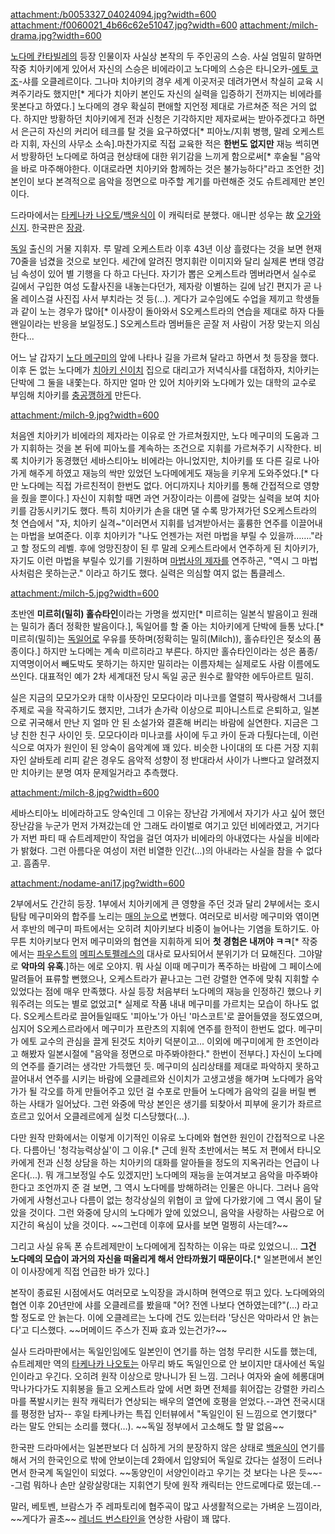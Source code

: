 attachment:/b0053327_04024094.jpg?width=600
attachment:/f0060021_4b66c62e51047.jpg?width=600
attachment:/milch-drama.jpg?width=600

[[노다메 칸타빌레]]의 등장 인물이자 사실상 본작의 두 주인공의 스승. 사실 엄밀히 말하면 작중 치아키에게 있어서 자신의 스승은 비에라이고 노다메의 스승은 타니오카-[[에토 코조]]-샤를 오클레르이다. 그나마 치아키의 경우 세계 이곳저곳 데려가면서 착실히 교육 시켜주기라도 했지만[* 게다가 치아키 본인도 자신의 실력을 입증하기 전까지는 비에라를 못본다고 하였다.] 노다메의 경우 확실히 편애할 지언정 제대로 가르쳐준 적은 거의 없다. 하지만 방황하던 치아키에게 전과 신청은 기각하지만 제자로써는 받아주겠다고 하면서 은근히 자신의 커리어 테크를 탈 것을 요구하였다[* 피아노/지휘 병행, 말레 오케스트라 지휘, 자신의 사무소 소속].마찬가지로 직접 교육한 적은 '''한번도 없지만''' 재능 썩히면서 방황하던 노다메로 하여금 현상태에 대한 위기감을 느끼게 함으로써[* 후술될 "음악을 바로 마주해야한다. 이대로라면 치아키와 함께하는 것은 불가능하다"라고 조언한 것] 본인이 보다 본격적으로 음악을 정면으로 마주할 계기를 마련해준 것도 슈트레제만 본인이다.  

드라마에서는 [[타케나카 나오토]]/[[백윤식]]이 이 캐릭터로 분했다. 애니판 성우는 故 [[오가와 신지]]. 한국판은 [[장광]].

[[독일]] 출신의 거물 지휘자. 루 말레 오케스트라 이후 43년 이상 흘렸다는 것을 보면 현재 70줄을 넘겼을 것으로 보인다. 세간에 알려진 명지휘란 이미지와 달리 실제론  변태 영감님 속성이 있어 별 기행을 다 하고 다닌다. 자기가 뽑은 오케스트라 멤버라면서 실수로 길에서 구입한 여성 도촬사진을 내놓는다던가, 제자랑 이별하는 길에 남긴 편지가 곧 나올 레이스걸 사진집 사서 부치라는 것 등(…). 게다가 교수임에도 수업을 제끼고 학생들과 같이 노는 경우가 많아[* 이사장이 돌아와서 S오케스트라의 연습을 제대로 하자 다들 왠일이라는 반응을 보일정도.] S오케스트라 멤버들은 곧잘 저 사람이 거장 맞는지 의심한다... 

어느 날 갑자기 [[노다 메구미]]의 앞에 나타나 길을 가르쳐 달라고 하면서 첫 등장을 했다. 이후 돈 없는 노다메가 [[치아키 신이치]] 집으로 대리고가 저녁식사를 대접하자, 치아키는 단박에 그 둘을 내쫓는다. 하지만 얼마 안 있어 치아키와 노다메가 있는 대학의 교수로 부임해 치아키를 [[충공깽]]하게 만든다.

attachment:/milch-9.jpg?width=600

처음엔 치아키가 비에라의 제자라는 이유로 안 가르쳐줬지만, 노다 메구미의 도움과 그가 지휘하는 것을 본 뒤에 피아노를 계속하는 조건으로 지휘를 가르쳐주기 시작한다. 비록 치아키가 동경했던 세바스티아노 비에라는 아니었지만, 치아키를 또 다른 길로 나아가게 해주게 하였고 재능의 싹만 있었던 노다메에게도 재능을 키우게 도와주었다.[* 다만 노다메는 직접 가르친적이 한번도 없다. 어디까지나 치아키를 통해 간접적으로 영향을 줬을 뿐이다.] 자신이 지휘할 때면 과연 거장이라는 이름에 걸맞는 실력을 보여 치아키를 감동시키기도 했다. 특히 치아키가 손을 대면 댈 수록 망가져가던 S오케스트라의 첫 연습에서 "자, 치아키 실격~"이러면서 지휘를 넘겨받아서는 훌륭한 연주를 이끌어내는 마법을 보여준다. 이후 치아키가 "나도 언젠가는 저런 마법을 부릴 수 있을까……."라고 할 정도의 레벨. 후에 엉망진창이 된 루 말레 오케스트라에서 연주하게 된 치아키가, 자기도 이런 마법을 부릴수 있기를 기원하며 [[마법사의 제자]]를 연주하곤, "역시 그 마법사처럼은 못하는군." 이라고 하기도 했다. 실력은 의심할 여지 없는 톱클레스.

attachment:/milch-5.jpg?width=600

초반엔 '''미르히(밀히) 홀슈타인'''이라는 가명을 썼지만[* 미르히는 일본식 발음이고 원래는 밀히가 좀더 정확한 발음이다.], 독일어를 할 줄 아는 치아키에게 단박에 들통 났다.[* 미르히(밀히)는 [[독일어]]로 우유를 뜻하며(정확히는 밀히(Milch)), 홀슈타인은 젖소의 품종이다.] 하지만 노다메는 계속 미르히라고 부른다. 하지만 홀슈타인이라는 성은 품종/지역명이어서 빼도박도 못하기는 하지만 밀히라는 이름자체는 실제로도 사람 이름에도 쓰인다. 대표적인 예가 2차 세계대전 당시 독일 공군 원수로 활약한 에두아르트 밀히.

실은 지금의 모모가오카 대학 이사장인 모모다이라 미나코를 열렬히 짝사랑해서 그녀를 주제로 곡을 작곡하기도 했지만, 그녀가 손가락 이상으로 피아니스트로 은퇴하고, 일본으로 귀국해서 만난 지 얼마 안 된 소설가와 결혼해 버리는 바람에 실연한다. 지금은 그냥 친한 친구 사이인 듯. 모모다이라 미나코를 사이에 두고 카이 둔과 다퉜다는데, 이런 식으로 여자가 원인이 된 앙숙이 음악계에 꽤 있다. 비슷한 나이대의 또 다른 거장 지휘자인 살바토레 리피 같은 경우도 음악적 성향이 정 반대라서 사이가 나쁘다고 알려졌지만 치아키는 분명 여자 문제일거라고 추측했다.

attachment:/milch-8.jpg?width=600

세바스티아노 비에라하고도 앙숙인데 그 이유는 장난감 가게에서 자기가 사고 싶어 했던 장난감을 누군가 먼저 가져갔는데 안 그래도 라이벌로 여기고 있던 비에라였고, 거기다가 저번 파티 때 슈트레제만이 작업을 걸던 여자가 비에라의 아내였다는 사실을 비에라가 밝혔다. 그런 아름다운 여성이 저런 비열한 인간(…)의 아내라는 사실을 참을 수 없다고. 흠좀무.

attachment:/nodame-ani17.jpg?width=600

2부에서도 간간히 등장. 1부에서 치아키에게 큰 영향을 주던 것과 달리 2부에서는 호시탐탐 메구미와의 합주를 노리는 [[매의 눈]]으로 변했다. 여러모로 비서랑 메구미와 엮이면서 후반의 메구미 파트에서는 오히려 치아키보다 비중이 늘어나는 기염을 토하기도. 아무튼 치아키보다 먼저 메구미와의 협연을 지휘하게 되어 '''첫 경험은 내꺼야 ㅋㅋ'''[* 작중에서는 [[파우스트]]의 [[메피스토펠레스]]의 대사로 묘사되어서 분위기가 더 묘해진다. 그야말로 '''악마의 유혹'''.]하는 에로 오야지. 뭐 사실 이때 메구미가 폭주하는 바람에 그 페이스에 말려들어 표류할 뻔했으나, 오케스트라가 끝나고는 그런 강렬한 연주에 맞춰 지휘할 수 있었다는 점에 매우 만족했다. 사실 등장 처음부터 노다메의 재능을 인정하긴 했으나 키워주려는 의도는 별로 없었고[* 실제로 작품 내내 메구미를 가르치는 모습이 하나도 없다. S오케스트라로 끌어들일때도 '피아노'가 아닌 '마스코트'로 끌어들였을 정도였으며, 심지어 S오케스르라에서 메구미가 프란츠의 지휘에 연주를 한적이 한번도 없다. 메구미가 에토 교수의 관심을 끌게 된것도 치아키 덕분이고... 이외에 메구미에게 한 조언이라고 해봤자 일본시절에 "음악을 정면으로 마주봐야한다." 한번이 전부다.] 자신이 노다메의 연주를 즐기려는 생각만 가득했던 듯. 메구미의 심리상태를 제대로 파악하지 못하고 끌어내서 연주를 시키는 바람에 오클레르와 신이치가 고생고생을 해가며 노다메가 음악가가 될 각오를 하게 만들어주고 있던 걸 수포로 만들어 노다메가 음악의 길을 버릴 뻔 하는 사태가 일어났다. 그런 와중에 막상 본인은 생기를 되찾아서 피부에 윤기가 좌르르 흐르고 있어서 오클레르에게 실컷 디스당했다(...).

다만 원작 만화에서는 이렇게 이기적인 이유로 노다메와 협연한 원인이 간접적으로 나온다. 다름아닌 '청각능력상실'이 그 이유.[* 근데 원작 초반에서는 복도 저 편에서 타니오카에게 전과 신청 상담을 하는 치아키의 대화를 알아들을 정도의 지옥귀라는 언급이 나온다(...). 뭐 개그보정일 수도 있겠지만] 노다메의 재능을 눈여겨보고 음악을 마주봐야한다고 조언까지 준 걸 보면, 그 역시 노다메를 방해하려는 인물은 아니다. 그러나 음악가에게 사형선고나 다름이 없는 청각상실의 위협이 코 앞에 다가왔기에 그 역시 몸이 달았을 것이다. 그런 와중에 당시의 노다메가 앞에 있었으니, 음악을 사랑하는 사람으로 어지간히 욕심이 났을 것이다. ~~그런데 이후에 묘사를 보면 멀쩡히 사는데?~~

그리고 사실 유독 폰 슈트레제만이 노다메에게 집착하는 이유는 따로 있었으니... '''그건 노다메의 모습이 과거의 자신을 떠올리게 해서 안타까웠기 때문이다.'''[* 일본편에서 본인이 이사장에게 직접 언급한 바가 있다.] 

본작이 종료된 시점에서도 여러모로 노익장을 과시하며 현역으로 뛰고 있다. 노다메와의 협연 이후 20년만에 샤를 오클레르를 봤을때 "어? 전엔 나보다 연하였는데?"(…) 라고 할 정도로 안 늙는다. 이에 오클레르는 노다메 건도 있는터라 '당신은 악마라서 안 늙는다'고 디스했다. ~~머메이드 주스가 진짜 효과 있는건가?~~

실사 드라마판에서는 독일인임에도 일본인이 연기를 하는 엄청 무리한 시도를 했는데, 슈트레제만 역의 [[타케나카 나오토]]는 아무리 봐도 독일인으로 안 보이지만 대사에선 독일인이라고 우긴다. 오히려 원작 이상으로 망나니가 된 느낌. 그러나 여자와 술에 헤롱대며 막나가다가도 지휘봉을 들고 오케스트라 앞에 서면 화면 전체를 휘어잡는 강렬한 카리스마를 폭발시키는 원작 캐릭터가 연상되는 배우의 열연에 호평을 얻었다.--과연 전국시대를 평정한 남자-- 후일 타케나카는 특집 인터뷰에서 "독일인이 된 느낌으로 연기했다" 라는 말도 안되는 소리를 했다(…). ~~독일 정부에서 고소해도 할 말 없음~~

한국판 드라마에서는 일본판보다 더 심하게 거의 분장하지 않은 상태로 [[백윤식]]이 연기를 해서 거의 한국인으로 밖에 안보이는데 2화에서 입양되어 독일로 갔다는 설정이 드러나면서 한국계 독일인이 되었다. ~~동양인이 서양인이라고 우기는 것 보다는 나은 듯~~--그럼 뭐하나 손만 살랑살랑대는 지휘연기 탓에 원작 캐릭터는 안드로메다로 떴는데.--

말러, 베토벤, 브람스가 주 레파토리에 협주곡이 많고 사생활적으로는 가벼운 느낌이라, ~~게다가 골초~~ [[레너드 번스타인]]을 연상한 사람이 꽤 많다.
